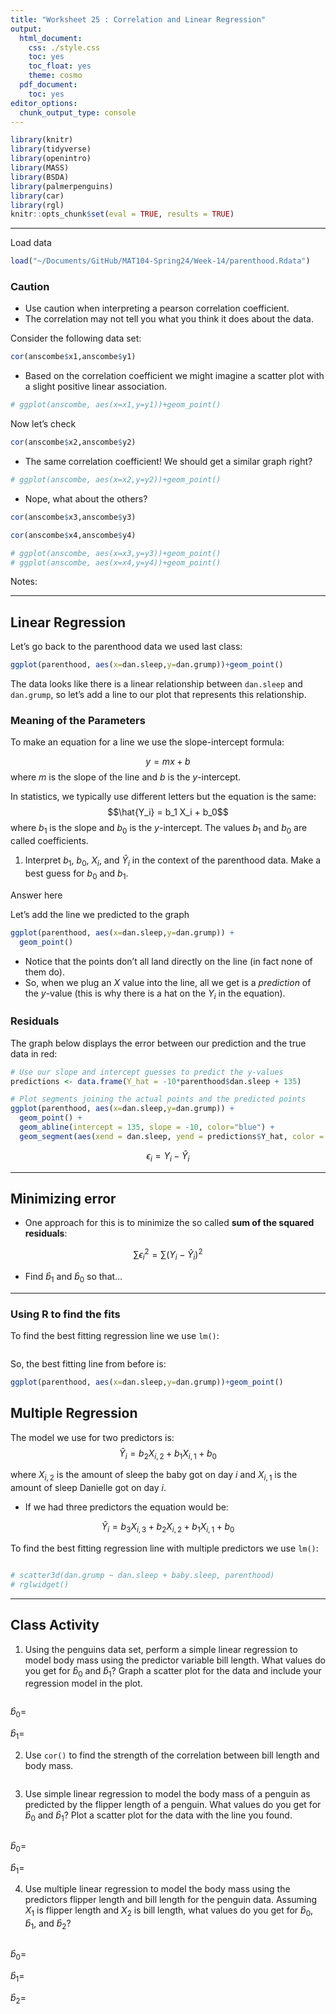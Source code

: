 ```yaml
---
title: "Worksheet 25 : Correlation and Linear Regression"
output:
  html_document:
    css: ./style.css
    toc: yes
    toc_float: yes
    theme: cosmo
  pdf_document:
    toc: yes
editor_options:
  chunk_output_type: console
---
```

  
```r
library(knitr)
library(tidyverse)
library(openintro)
library(MASS)
library(BSDA)
library(palmerpenguins)
library(car)
library(rgl)
knitr::opts_chunk$set(eval = TRUE, results = TRUE)
```

---

Load data

```r
load("~/Documents/GitHub/MAT104-Spring24/Week-14/parenthood.Rdata")
```


### Caution

+ Use caution when interpreting a pearson correlation coefficient.
+ The correlation may not tell you what you think it does about the data.

Consider the following data set:
```r
cor(anscombe$x1,anscombe$y1)
```

+ Based on the correlation coefficient we might imagine a scatter plot with a slight positive linear association. 

```r
# ggplot(anscombe, aes(x=x1,y=y1))+geom_point()
```

Now let's check
```r
cor(anscombe$x2,anscombe$y2)
```

+ The same correlation coefficient! We should get a similar graph right?

```r
# ggplot(anscombe, aes(x=x2,y=y2))+geom_point()
```

+ Nope, what about the others?
```r
cor(anscombe$x3,anscombe$y3)

cor(anscombe$x4,anscombe$y4)
```


```r
# ggplot(anscombe, aes(x=x3,y=y3))+geom_point()
# ggplot(anscombe, aes(x=x4,y=y4))+geom_point()
```


Notes:



---

## Linear Regression

Let's go back to the parenthood data we used last class:

```r
ggplot(parenthood, aes(x=dan.sleep,y=dan.grump))+geom_point()
```

The data looks like there is a linear relationship between `dan.sleep` and `dan.grump`, so let's add a line to our plot that represents this relationship.

### Meaning of the Parameters

To make an equation for a line we use the slope-intercept formula:

$$y=mx+b$$
where $m$ is the slope of the line and $b$ is the $y$-intercept. 

In statistics, we typically use different letters but the equation is the same:
$$\hat{Y_i} = b_1 X_i + b_0$$
where $b_1$ is the slope and $b_0$ is the $y$-intercept. The values $b_1$ and $b_0$ are called coefficients. 

1. Interpret $b_1$, $b_0$, $X_i$, and $\hat{Y}_i$ in the context of the parenthood data. Make a best guess for $b_0$ and $b_1$.

<div>
:::{#answer}

Answer here

:::
</div>

Let's add the line we predicted to the graph

```r
ggplot(parenthood, aes(x=dan.sleep,y=dan.grump)) +
  geom_point() 
```

 
+ Notice that the points don't all land directly on the line (in fact none of them do). 
+ So, when we plug an $X$ value into the line, all we get is a *prediction* of the $y$-value (this is why there is a hat on the $Y_i$ in the equation).


### Residuals



The graph below displays the error between our prediction and the true data in red:

```r
# Use our slope and intercept guesses to predict the y-values
predictions <- data.frame(Y_hat = -10*parenthood$dan.sleep + 135)

# Plot segments joining the actual points and the predicted points
ggplot(parenthood, aes(x=dan.sleep,y=dan.grump)) +
  geom_point() + 
  geom_abline(intercept = 135, slope = -10, color="blue") + 
  geom_segment(aes(xend = dan.sleep, yend = predictions$Y_hat, color = "resid"))

```





$$\epsilon_i = Y_i - \hat{Y}_i$$

---

## Minimizing error



+ One approach for this is to minimize the so called **sum of the squared residuals**:

$$ \sum \epsilon_i^2 = \sum (Y_i - \hat{Y}_i)^2$$

+ Find $\hat{b}_1$ and $\hat{b}_0$ so that...


---

### Using R to find the fits

To find the best fitting regression line we use `lm()`:

```r

```

So, the best fitting line from before is:

```r
ggplot(parenthood, aes(x=dan.sleep,y=dan.grump))+geom_point()
```

## Multiple Regression


 

The model we use for two predictors is:
$$\hat{Y}_i = b_2 X_{i,2} + b_1 X_{i,1} + b_0$$

where $X_{i,2}$ is the amount of sleep the baby got on day $i$ and $X_{i,1}$ is the amount of sleep Danielle got on day $i$.

+ If we had three predictors the equation would be:

$$\hat{Y}_i = b_3 X_{i,3} + b_2 X_{i,2} + b_1 X_{i,1} + b_0$$



To find the best fitting regression line with multiple predictors we use `lm()`:

```r

```

```r
# scatter3d(dan.grump ~ dan.sleep + baby.sleep, parenthood)
# rglwidget()
```

---

## Class Activity

1. Using the penguins data set, perform a simple linear regression to model body mass using the predictor variable bill length. What values do you get for $\hat{b}_0$ and $\hat{b}_1$? Graph a scatter plot for the data and include your regression model in the plot.

```r

```

<div>
:::{#answer}

$\hat{b}_0 =$

$\hat{b}_1 =$

:::
</div>

2. Use `cor()` to find the strength of the correlation between bill length and body mass. 

```r

```



3. Use simple linear regression to model the body mass of a penguin as predicted by the flipper length of a penguin. What values do you get for $\hat{b}_0$ and $\hat{b}_1$? Plot a scatter plot for the data with the line you found.

```r

```

<div>
:::{#answer}

$\hat{b}_0 =$

$\hat{b}_1 =$

:::
</div>

4. Use multiple linear regression to model the body mass using the predictors flipper length and bill length for the penguin data. Assuming $X_1$ is flipper length and $X_2$ is bill length, what values do you get for $\hat{b}_0$,  $\hat{b}_1$, and $\hat{b}_2$? 

```r

```

<div>
:::{#answer}

$\hat{b}_0 =$

$\hat{b}_1 =$

$\hat{b}_2 =$

:::
</div>






